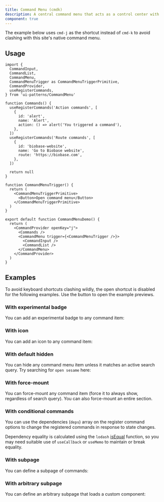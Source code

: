 ```yaml
---
title: Command Menu (cmdk)
description: A central command menu that acts as a control center with searchable actions.
component: true
---
```


The example below uses `cmd-j` as the shortcut instead of `cmd-k` to avoid clashing with this site's native command menu.

<ComponentPreview name="commandmenu-demo" peekCode wide />

## Usage

```tsx
import {
  CommandInput,
  CommandList,
  CommandMenu,
  CommandMenuTrigger as CommandMenuTriggerPrimitive,
  CommandProvider,
  useRegisterCommands,
} from 'ui-patterns/CommandMenu'
```

```tsx
function Commands() {
  useRegisterCommands('Action commands', [
    {
      id: 'alert',
      name: 'Alert',
      action: () => alert('You triggered a command'),
    },
  ])
  useRegisterCommands('Route commands', [
    {
      id: 'biobase-website',
      name: 'Go to Biobase website',
      route: 'https://biobase.com',
    },
  ])

  return null
}

function CommandMenuTrigger() {
  return (
    <CommandMenuTriggerPrimitive>
      <Button>Open command menu</Button>
    </CommandMenuTriggerPrimitive>
  )
}

export default function CommandMenuDemo() {
  return (
    <CommandProvider openKey="j">
      <Commands />
      <CommandMenu trigger={<CommandMenuTrigger />}>
        <CommandInput />
        <CommandList />
      </CommandMenu>
    </CommandProvider>
  )
}
```

## Examples

To avoid keyboard shortcuts clashing wildly, the open shortcut is disabled for the following examples. Use the button to open the example previews.

### With experimental badge

You can add an experimental badge to any command item:

<ComponentPreview name="commandmenu-badge" />

### With icon

You can add an icon to any command item:

<ComponentPreview name="commandmenu-icon" />

### With default hidden

You can hide any command menu item unless it matches an active search query. Try searching for `open sesame` here:

<ComponentPreview name="commandmenu-hidden" />

### With force-mount

You can force-mount any command item (force it to always show, regardless of search query). You can also force-mount an entire section.

<ComponentPreview name="commandmenu-force" />

### With conditional commands

You can use the dependencies (`deps`) array on the register command options to change the registered commands in response to state changes.

Dependency equality is calculated using the `lodash` [isEqual](https://lodash.com/docs/4.17.15#isEqual) function, so you may need suitable use of `useCallback` or `useMemo` to maintain or break equality.

<ComponentPreview name="commandmenu-conditional" />

### With subpage

You can define a subpage of commands:

<ComponentPreview name="commandmenu-subpage" />

### With arbitrary subpage

You can define an arbitrary subpage that loads a custom component:

<ComponentPreview name="commandmenu-subpage-custom" />
